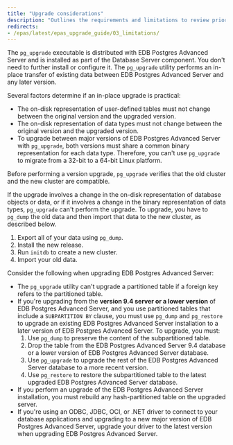 ```yaml
---
title: "Upgrade considerations"
description: "Outlines the requirements and limitations to review prior to upgrading"
redirects:
- /epas/latest/epas_upgrade_guide/03_limitations/
---
```


The `pg_upgrade` executable is distributed with EDB Postgres Advanced Server and is installed as part of the Database Server component. You don't need to further install or configure it. The `pg_upgrade` utility performs an in-place transfer of existing data between EDB Postgres Advanced Server and any later version.

Several factors determine if an in-place upgrade is practical:

-   The on-disk representation of user-defined tables must not change between the original version and the upgraded version.
-   The on-disk representation of data types must not change between the original version and the upgraded version.
-   To upgrade between major versions of EDB Postgres Advanced Server with `pg_upgrade`, both versions must share a common binary representation for each data type. Therefore, you can't use `pg_upgrade` to migrate from a 32-bit to a 64-bit Linux platform.

Before performing a version upgrade, `pg_upgrade` verifies that the old cluster and the new cluster are compatible.

If the upgrade involves a change in the on-disk representation of database objects or data, or if it involves a change in the binary representation of data types, `pg_upgrade` can't perform the upgrade. To upgrade, you have to `pg_dump` the old data and then import that data to the new cluster, as described below.

1.  Export all of your data using `pg_dump`. 
1.  Install the new release. 
1.  Run `initdb` to create a new cluster. 
1.  Import your old data.

Consider the following when upgrading EDB Postgres Advanced Server:

-   The `pg_upgrade` utility can't upgrade a partitioned table if a foreign key refers to the partitioned table.
-   If you're upgrading from the **version 9.4 server or a lower version** of EDB Postgres Advanced Server, and you use partitioned tables that include a `SUBPARTITION BY` clause, you must use `pg_dump` and `pg_restore` to upgrade an existing EDB Postgres Advanced Server installation to a later version of EDB Postgres Advanced Server. To upgrade, you must:
    1.  Use `pg_dump` to preserve the content of the subpartitioned table.
    2.  Drop the table from the EDB Postgres Advanced Server 9.4 database or a lower version of EDB Postgres Advanced Server database.
    3.  Use `pg_upgrade` to upgrade the rest of the EDB Postgres Advanced Server database to a more recent version.
    4.  Use `pg_restore` to restore the subpartitioned table to the latest upgraded EDB Postgres Advanced Server database.
-   If you perform an upgrade of the EDB Postgres Advanced Server installation, you must rebuild any hash-partitioned table on the upgraded server.
-   If you're using an ODBC, JDBC, OCI, or .NET driver to connect to your database applications and upgrading to a new major version of EDB Postgres Advanced Server, upgrade your driver to the latest version when upgrading EDB Postgres Advanced Server.
